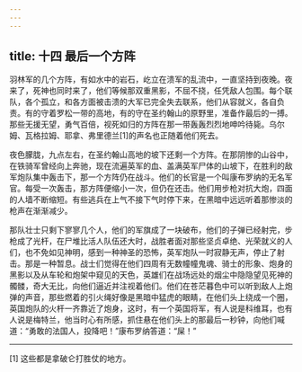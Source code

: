 ```yaml
---
---
---
```

title: 十四 最后一个方阵
---




羽林军的几个方阵，有如水中的岩石，屹立在溃军的乱流中，一直坚持到夜晚。夜来了，死神也同时来了，他们等候那双重黑影，不屈不挠，任凭敌人包围。每个联队，各个孤立，和各方面被击溃的大军已完全失去联系，他们从容就义，各自负责。有的守着罗松一带的高地，有的守在圣约翰山的原野里，准备作最后的一搏。那些无援无望，勇气百倍，视死如归的方阵在那一带轰轰烈烈地呻吟待毙。乌尔姆、瓦格拉姆、耶拿、弗里德兰[1]的声名也正随着他们死去。

夜色朦胧，九点左右，在圣约翰山高地的坡下还剩一个方阵。在那阴惨的山谷中，在铁骑军曾经向上奔驰，现在流遍英军的血、盖满英军尸体的山坡下，在胜利的敌军炮队集中轰击下，那一个方阵仍在战斗。他们的长官是一个叫康布罗纳的无名军官。每受一次轰击，那方阵便缩小一次，但仍在还击。他们用步枪对抗大炮，四面的人墙不断缩短。有些逃兵在上气不接下气时停下来，在黑暗中远远听着那惨淡的枪声在渐渐减少。

那队壮士只剩下寥寥几个人，他们的军旗成了一块破布，他们的子弹已经射完，步枪成了光杆，在尸堆比活人队伍还大时，战胜者面对那些坚贞卓绝、光荣就义的人们，也不免如见神明，感到一种神圣的恐怖，英军炮队一时寂静无声，停止了射击。那是一种暂息。战士们觉得在他们四周有无数幢幢鬼魂、骑士的形象、炮身的黑影以及从车轮和炮架中窥见的天色，英雄们在战场远处的烟尘中隐隐望见死神的髑髅，奇大无比，向他们逼近并注视着他们。他们在苍茫暮色中可以听到敌人上炮弹的声音，那些燃着的引火绳好像是黑暗中猛虎的眼睛，在他们头上绕成一个圈，英国炮队的火杆一齐靠近了炮身，这时，有一个英国将军，有人说是科维耳，也有人说是梅特兰，他当时心有所感，抓住悬在他们头上的那最后一秒钟，向他们喊道：“勇敢的法国人，投降吧！”康布罗纳答道：“屎！”



* * *



[1] 这些都是拿破仑打胜仗的地方。